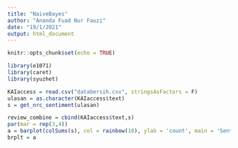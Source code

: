 ---
title: "NaiveBayes"
author: "Ananda Fuad Nur Fauzi"
date: "19/1/2021"
output: html_document
---

```{r setup, include=FALSE}
knitr::opts_chunk$set(echo = TRUE)
```

```{r bagi data}
library(e1071)
library(caret)
library(syuzhet)

KAIaccess = read.csv("databersih.csv", stringsAsFactors = F)
ulasan = as.character(KAIaccess$text)
s = get_nrc_sentiment(ulasan)

review_combine = cbind(KAIaccess$text,s)
par(mar = rep(3,4))
a = barplot(colSums(s), col = rainbow(10), ylab = 'count', main = 'Sentiment Analisis')
brplt = a
```

```{r bagi data2}

```